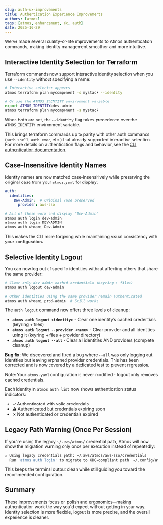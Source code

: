```yaml
---
slug: auth-ux-improvements
title: Authentication Experience Improvements
authors: [atmos]
tags: [atmos, enhancement, dx, auth]
date: 2025-10-29
---
```


We've made several quality-of-life improvements to Atmos authentication commands, making identity management smoother and more intuitive.

<!--truncate-->

## Interactive Identity Selection for Terraform

Terraform commands now support interactive identity selection when you use `--identity` without specifying a name:

```bash
# Interactive selector appears
atmos terraform plan mycomponent -s mystack --identity

# Or use the ATMOS_IDENTITY environment variable
export ATMOS_IDENTITY=dev-admin
atmos terraform plan mycomponent -s mystack
```

When both are set, the `--identity` flag takes precedence over the `ATMOS_IDENTITY` environment variable.

This brings terraform commands up to parity with other auth commands (`auth shell`, `auth exec`, etc.) that already supported interactive selection. For more details on authentication flags and behavior, see the [CLI authentication documentation](/cli/commands/auth/usage).

## Case-Insensitive Identity Names

Identity names are now matched case-insensitively while preserving the original case from your `atmos.yaml` for display:

```yaml
auth:
  identities:
    Dev-Admin:  # Original case preserved
      provider: aws-sso
```

```bash
# All of these work and display "Dev-Admin"
atmos auth login dev-admin
atmos auth login DEV-ADMIN
atmos auth whoami Dev-Admin
```

This makes the CLI more forgiving while maintaining visual consistency with your configuration.

## Selective Identity Logout

You can now log out of specific identities without affecting others that share the same provider:

```bash
# Clear only dev-admin cached credentials (keyring + files)
atmos auth logout dev-admin

# Other identities using the same provider remain authenticated
atmos auth whoami prod-admin  # Still works
```

The `auth logout` command now offers three levels of cleanup:

- **`atmos auth logout <identity>`** - Clear one identity's cached credentials (keyring + files)
- **`atmos auth logout --provider <name>`** - Clear provider and all identities using it (keyring + files + provider directory)
- **`atmos auth logout --all`** - Clear all identities AND providers (complete cleanup)

**Bug fix**: We discovered and fixed a bug where `--all` was only logging out identities but leaving orphaned provider credentials. This has been corrected and is now covered by a dedicated test to prevent regression.

Note: Your `atmos.yaml` configuration is never modified - logout only removes cached credentials.

Each identity in `atmos auth list` now shows authentication status indicators:
- ✓ Authenticated with valid credentials
- ⚠ Authenticated but credentials expiring soon
- ✗ Not authenticated or credentials expired

## Legacy Path Warning (Once Per Session)

If you're using the legacy `~/.aws/atmos/` credential path, Atmos will now show the migration warning only once per execution instead of repeatedly:

```bash
⚠ Using legacy credentials path: ~/.aws/atmos/aws-sso/credentials
  Run 'atmos auth login' to migrate to XDG-compliant path: ~/.config/atmos/aws/aws-sso/credentials
```

This keeps the terminal output clean while still guiding you toward the recommended configuration.

## Summary

These improvements focus on polish and ergonomics—making authentication work the way you'd expect without getting in your way. Identity selection is more flexible, logout is more precise, and the overall experience is cleaner.
